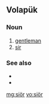 ==Volapük==

===Noun===
{{infl|vo|noun}}

# [[gentleman]]
# [[sir]]

===See also===
* {{l|vo|soyl}}
* {{l|vo|söl}}

[[mg:siör]]
[[vo:siör]]